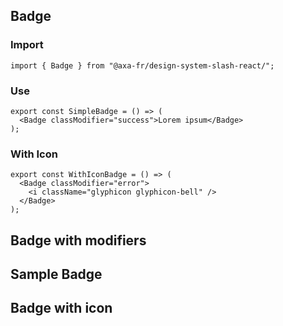 
<Meta of={BadgeStories} />

## Badge

### Import

```tsx title="test.js"
import { Badge } from "@axa-fr/design-system-slash-react/";
```

### Use

```tsx title="test.js"
export const SimpleBadge = () => (
  <Badge classModifier="success">Lorem ipsum</Badge>
);
```

### With Icon

```tsx title="test.js"
export const WithIconBadge = () => (
  <Badge classModifier="error">
    <i className="glyphicon glyphicon-bell" />
  </Badge>
);
```

## Badge with modifiers

<Canvas of={BadgeStories.MultiExamples} />

## Sample Badge

<Canvas of={BadgeStories.Default} />
<Controls of={BadgeStories.Default} />

## Badge with icon

<Canvas of={BadgeStories.BadgeIconStory} />
<Controls of={BadgeStories.BadgeIconStory} />

